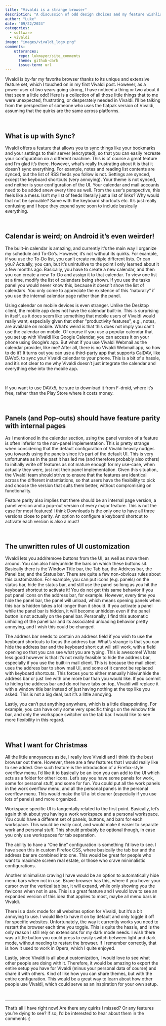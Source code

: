 ```yaml
---
title: "Vivaldi is a strange browser"
description: "A discussion of odd design choices and my feature wishlist"
author: "Luke"
date: "09/22/2024"
categories:
  - software
  - vivaldi
image: "images/vivaldi_logo.png"
comments:
    utterances:
      repo: lukmayer/site_comments
      theme: github-dark
      issue-term: url
---
```



Vivaldi is by-far my favorite browser thanks to its unique and extensive feature set, which I touched on in my first Vivaldi post. However, as a power-user of two years going strong, I have noticed a thing or two about it that seem a little odd! Here is a collection of all those little things that to me were unexpected, frustrating, or desperately needed in Vivaldi. I'll be talking from the perspective of someone who uses the flatpak version of Vivaldi, assuming that the quirks are the same across platforms. 

\

## What is up with Sync?

Vivaldi offers a feature that allows you to sync things like your bookmarks and your settings to their server (encrypted), so that you can easily recreate your configuration on a different machine. This is of course a great feature and I'm glad it's there. However, what's really frustrating about it is that it doesn't sync everything. For example, notes and reading list contents are synced, but the list of RSS feeds you follow is not. Settings are synced, except the keyboard shortcuts (very annoying). Your theme is not synced, and neither is your configuration of the UI. Your calendar and mail accounts need to be added anew every time as well. From the user's perspective, this feels like a mess. Isn't my list of feeds literally just a list of links? Why would that not be syncable? Same with the keyboard shortcuts etc. It's just really confusing and I hope they expand sync soon to include basically everything. 

\

## Calendar is weird; on Android it's even weirder!

The built-in calendar is amazing, and currently it's the main way I organize my schedule and To-Do's. However, it's not without its quirks. For example, if you use the To-Do list, you can't create multiple different lists. Or can you? Actually, you can, but it's unintuitive to the point I only learned about it a few months ago. Basically, you have to create a new calendar, and then you can create a new To-Do and assign it to that calendar. To view one list at a time, modify the list of calendars being shown. If you use the tasks panel you would never know this, because it doesn't show the list of calendars. You only come to appreciate the existence of this "naturally" if you use the internal calendar page rather than the panel.

Using calendar on mobile devices is even stranger. Unlike the Desktop client, the mobile app does not have the calendar built-in. This is surprising in itself, as it does seem like something that mobile users of Vivaldi would really want, especially given that other "productivity features", e.g., notes, are available on mobile. What's weird is that this does not imply you can't use the calendar on mobile. Of course if you use a popular calendar that you set up with Vivaldi like Google Calendar, you can access it on your phone using Google's app. But what if you use Vivaldi Webmail as the calendar provider, like me? After all, there is no Vivaldi Webmail app, so how to do it? It turns out you can use a third-party app that supports CalDAV, like DAVx5, to sync your Vivaldi calendar to your phone. This is a bit of a hassle, and it's not clear to me why Vivaldi doesn't just integrate the calendar and everything else into the mobile app. 

\

::: {.callout-tip}
If you want to use DAVx5, be sure to download it from F-droid, where it's free, rather than the Play Store where it costs money.
:::

\

## Panels (and Pop-outs) should have feature parity with internal pages

As I mentioned in the calendar section, using the panel version of a feature is often inferior to the non-panel implementation. This is pretty strange when considering that the default configuration of Vivaldi heavily nudges you towards using the panels since it's part of the default UI. This is very unfortunate as in the past it has led me (and therefore probably also others) to initially write off features as not mature enough for my use-case, when actually they were, just not their panel implementation. Given this situation, the Vivaldi team should strive to ensure that the features are identical across the different instantiations, so that users have the flexibility to pick and choose the version that suits them better, without compromising on functionality.

Feature parity also implies that there should be an internal page version, a panel version and a pop-out version of every major feature. This is not the case for most features! I think Downloads is the only one to have all three versions close to parity. An option to configure a keyboard shortcut to activate each version is also a must! 

\

## The unwritten rules of UI customization

Vivaldi lets you add/remove buttons from the UI, as well as move them around. You can also hide/unhide the bars on which these buttons sit. Basically there is the Window Title bar, the Tab bar, the Address bar, the Panel bar, and the Status bar. There are quite a few non-obvious rules about this customization. For example, you can put icons (e.g. panels) on the status bar, hide the status bar, and still use the panel so long as you hit the keyboard shortcut to activate it! You do not get this same behavior if you put panel icons on the address bar, for example. However, every time you hide the panel bar, the panel will unload, which means opening panels when this bar is hidden takes a lot longer than it should. If you activate a panel while the panel bar is hidden, it will become unhidden even if the panel button is not actually on the panel bar. Personally, I find this automatic unhiding of the panel bar and its associated unloading behavior pretty annoying, and I wish this could be changed.

The address bar needs to contain an address field if you wish to use the keyboard shortcuts to focus the address bar. What's strange is that you can hide the address bar and the keyboard short cut will still work, with a field opening so that you can see what you are typing. This is awesome! Whats less good however is that it's not really feasible to hide the address bar, especially if you use the built-in mail client. This is because the mail client uses the address bar to show mail UI, and some of it cannot be replaced with keyboard shortcuts. This forces you to either manually hide/unhide the address bar or just live with one more bar than you would like. If you commit to hiding the address bar and do not have tabs on top, Vivaldi will replace it with a window title bar instead of just having nothing at the top like you asked. This is not a big deal, but it's a little annoying. 

Lastly, you can't put anything anywhere, which is a little disappointing. For example, you can have only some very specific things on the window title bar, and only the workspace switcher on the tab bar. I would like to see more flexibility in this regard.

\

## What I want for Christmas

All the little annoyances aside, I really love Vivaldi and I think it's the best browser out there. However, there are a few features that I would really like to see added. One such feature is the introduction of a Firefox-style overflow menu. I'd like it to basically be an icon you can add to the UI which acts as a folder for other icons. Let's say you have some panels for work, some for personal stuff, and some for fun. You could put all the work panels in the work overflow menu, and all the personal panels in the personal overflow menu. This would make the UI a lot cleaner (especially if you use lots of panels) and more organized.

Workspace specific UI is tangentally related to the first point. Basically, let's again think about you having a work workspace and a personal workspace. You could have a different set of panels, buttons, and bars for each workspace. This would be really cool, and would make it easier to separate work and personal stuff. This should probably be optional though, in case you only use workspaces for tab separation.

The ability to have a "One line" configuration is something I'd love to see. I have seen this in custom Firefox CSS, where basically the tab bar and the address bar are combined into one. This would be great for people who want to maximize screen real estate, or those who crave minimalistic configurations.

Another minimalism craving I have would be an option to automatically hide menu bars when not in use. Brave browser has this, where if you hover your cursor over the vertical tab bar, it will expand, while only showing you the favicons when not in use. This is a great feature and I would love to see an expanded version of this idea that applies to most, maybe all menu bars in Vivaldi.

There is a dark mode for all websites option for Vivaldi, but it's a bit annoying to use. I would like to have it on by default and only toggle it off for specific websites. Unfortunately, the way it currently works you need to restart the browser each time you toggle. This is quite the hassle, and is the only reason I still rely on extensions for my dark mode needs. I wish there was a little button you could press to easily switch between light and dark mode, without needing to restart the browser. If I remember correctly, that is how it used to work in Opera, which I quite enjoyed.

Lastly, since Vivaldi is all about customization, I would love to see what other people are doing with it. Therefore, it would be amazing to export the entire setup you have for Vivaldi (minus your personal data of course) and share it with others. Kind of like how you can share themes, but with the entire configuration. This would be a great way to learn about how other people use Vivaldi, which could serve as an inspiration for your own setup.


\

---

That's all I have right now! Are there any quirks I missed? Or any features you're dying to see? If so, I'd be interested to hear about them in the comments :)
